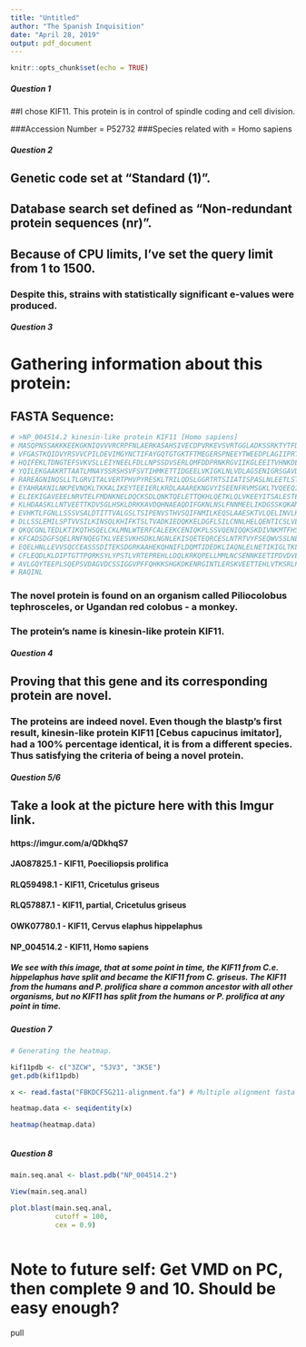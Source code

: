 ```yaml
---
title: "Untitled"
author: "The Spanish Inquisition"
date: "April 28, 2019"
output: pdf_document
---
```


```r
knitr::opts_chunk$set(echo = TRUE)
```

##### Question 1 #####

##I chose KIF11. This protein is in control of spindle coding and cell division.

###Accession Number = P52732
###Species related with = Homo sapiens

##### Question 2 #####

## Genetic code set at "Standard (1)".
## Database search set defined as "Non-redundant protein sequences (nr)".
## Because of CPU limits, I've set the query limit from 1 to 1500.
### Despite this, strains with statistically significant e-values were produced.


##### Question 3 #####

# Gathering information about this protein:

## FASTA Sequence:
```r
# >NP_004514.2 kinesin-like protein KIF11 [Homo sapiens]
# MASQPNSSAKKKEEKGKNIQVVVRCRPFNLAERKASAHSIVECDPVRKEVSVRTGGLADKSSRKTYTFDM
# VFGASTKQIDVYRSVVCPILDEVIMGYNCTIFAYGQTGTGKTFTMEGERSPNEEYTWEEDPLAGIIPRTL
# HQIFEKLTDNGTEFSVKVSLLEIYNEELFDLLNPSSDVSERLQMFDDPRNKRGVIIKGLEEITVHNKDEV
# YQILEKGAAKRTTAATLMNAYSSRSHSVFSVTIHMKETTIDGEELVKIGKLNLVDLAGSENIGRSGAVDK
# RAREAGNINQSLLTLGRVITALVERTPHVPYRESKLTRILQDSLGGRTRTSIIATISPASLNLEETLSTL
# EYAHRAKNILNKPEVNQKLTKKALIKEYTEEIERLKRDLAAAREKNGVYISEENFRVMSGKLTVQEEQIV
# ELIEKIGAVEEELNRVTELFMDNKNELDQCKSDLQNKTQELETTQKHLQETKLQLVKEEYITSALESTEE
# KLHDAASKLLNTVEETTKDVSGLHSKLDRKKAVDQHNAEAQDIFGKNLNSLFNNMEELIKDGSSKQKAML
# EVHKTLFGNLLSSSVSALDTITTVALGSLTSIPENVSTHVSQIFNMILKEQSLAAESKTVLQELINVLKT
# DLLSSLEMILSPTVVSILKINSQLKHIFKTSLTVADKIEDQKKELDGFLSILCNNLHELQENTICSLVES
# QKQCGNLTEDLKTIKQTHSQELCKLMNLWTERFCALEEKCENIQKPLSSVQENIQQKSKDIVNKMTFHSQ
# KFCADSDGFSQELRNFNQEGTKLVEESVKHSDKLNGNLEKISQETEQRCESLNTRTVYFSEQWVSSLNER
# EQELHNLLEVVSQCCEASSSDITEKSDGRKAAHEKQHNIFLDQMTIDEDKLIAQNLELNETIKIGLTKLN
# CFLEQDLKLDIPTGTTPQRKSYLYPSTLVRTEPREHLLDQLKRKQPELLMMLNCSENNKEETIPDVDVEE
# AVLGQYTEEPLSQEPSVDAGVDCSSIGGVPFFQHKKSHGKDKENRGINTLERSKVEETTEHLVTKSRLPL
# RAQINL
```

### The novel protein is found on an organism called Piliocolobus tephrosceles, or Ugandan red colobus - a monkey.

### The protein's name is kinesin-like protein KIF11.


##### Question 4 #####

## Proving that this gene and its corresponding protein are novel.

### The proteins are indeed novel. Even though the blastp's first result, kinesin-like protein KIF11 [Cebus capucinus imitator], had a 100% percentage identical, it is from a different species. Thus satisfying the criteria of being a novel protein.



##### Question 5/6 #####

## Take a look at the picture here with this Imgur link.

#### https://imgur.com/a/QDkhqS7

#### JAO87825.1 - KIF11, Poeciliopsis prolifica
#### RLQ59498.1 - KIF11, Cricetulus griseus
#### RLQ57887.1 - KIF11, partial, Cricetulus griseus
#### OWK07780.1 - KIF11, Cervus elaphus hippelaphus
#### NP_004514.2 - KIF11, Homo sapiens

##### We see with this image, that at some point in time, the KIF11 from C.e. hippelaphus have split and became the KIF11 from C. griseus. The KIF11 from the humans and P. prolifica share a common ancestor with all other organisms, but no KIF11 has split from the humans or P. prolifica at any point in time.



##### Question 7 ######

```r

# Generating the heatmap.

kif11pdb <- c("3ZCW", "5JV3", "3K5E")
get.pdb(kif11pdb)

x <- read.fasta("FBKDCF5G211-alignment.fa") # Multiple alignment fasta file that aligns the 5 data labeled above in Questions 5 and 6.

heatmap.data <- seqidentity(x)

heatmap(heatmap.data)



```

##### Question 8 #####
```r
main.seq.anal <- blast.pdb("NP_004514.2")

View(main.seq.anal)

plot.blast(main.seq.anal,
           cutoff = 100,
           cex = 0.9)



```



# Note to future self: Get VMD on PC, then complete 9 and 10. Should be easy enough?
pull
